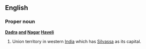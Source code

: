 ==English==

===Proper noun===
'''[[Dadra]] [[and]] [[Nagar]] [[Haveli]]'''

# Union territory in western [[India]] which has [[Silvassa]] as its capital.